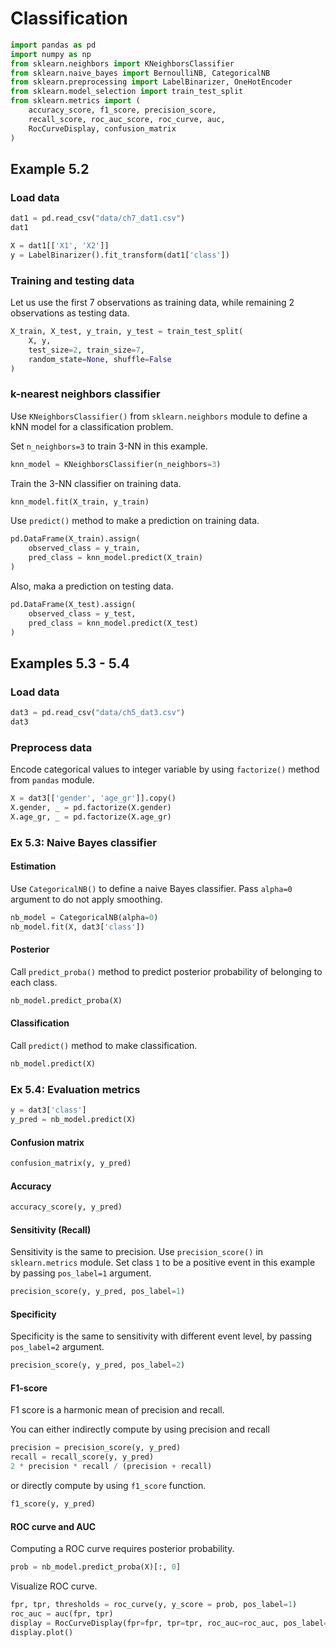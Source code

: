 # Classification

```python
import pandas as pd
import numpy as np
from sklearn.neighbors import KNeighborsClassifier
from sklearn.naive_bayes import BernoulliNB, CategoricalNB
from sklearn.preprocessing import LabelBinarizer, OneHotEncoder
from sklearn.model_selection import train_test_split
from sklearn.metrics import (
    accuracy_score, f1_score, precision_score, 
    recall_score, roc_auc_score, roc_curve, auc, 
    RocCurveDisplay, confusion_matrix
)
```

## Example 5.2

### Load data

```python
dat1 = pd.read_csv("data/ch7_dat1.csv")
dat1
```

```python
X = dat1[['X1', 'X2']]
y = LabelBinarizer().fit_transform(dat1['class'])
```


### Training and testing data

Let us use the first 7 observations as training data, while remaining 2 observations as testing data.

```python
X_train, X_test, y_train, y_test = train_test_split(
    X, y, 
    test_size=2, train_size=7, 
    random_state=None, shuffle=False
)
```


### k-nearest neighbors classifier

Use `KNeighborsClassifier()` from `sklearn.neighbors` module to define a kNN model for a classification problem.

Set `n_neighbors=3` to train 3-NN in this example.

```python
knn_model = KNeighborsClassifier(n_neighbors=3)
```

Train the 3-NN classifier on training data.

```python
knn_model.fit(X_train, y_train)
```

Use `predict()` method to make a prediction on training data.

```python
pd.DataFrame(X_train).assign(
    observed_class = y_train,
    pred_class = knn_model.predict(X_train)
)
```

Also, maka a prediction on testing data.

```python
pd.DataFrame(X_test).assign(
    observed_class = y_test,
    pred_class = knn_model.predict(X_test)
)
```


## Examples 5.3 - 5.4

### Load data

```python
dat3 = pd.read_csv("data/ch5_dat3.csv")
dat3
```

### Preprocess data

Encode categorical values to integer variable by using `factorize()` method from `pandas` module.

```python
X = dat3[['gender', 'age_gr']].copy()
X.gender, _ = pd.factorize(X.gender)
X.age_gr, _ = pd.factorize(X.age_gr)
```


### Ex 5.3: Naive Bayes classifier

#### Estimation

Use `CategoricalNB()` to define a naive Bayes classifier. Pass `alpha=0` argument to do not apply smoothing.

```python
nb_model = CategoricalNB(alpha=0)
nb_model.fit(X, dat3['class'])
```


#### Posterior

Call `predict_proba()` method to predict posterior probability of belonging to each class.

```python
nb_model.predict_proba(X)
```

#### Classification

Call `predict()` method to make classification.

```python
nb_model.predict(X)
```


### Ex 5.4: Evaluation metrics

```python
y = dat3['class']
y_pred = nb_model.predict(X)
```

#### Confusion matrix

```python
confusion_matrix(y, y_pred)
```

#### Accuracy

```python
accuracy_score(y, y_pred)
```


#### Sensitivity (Recall)

Sensitivity is the same to precision. Use `precision_score()` in `sklearn.metrics` module. Set class `1` to be a positive event in this example by passing `pos_label=1` argument.

```python
precision_score(y, y_pred, pos_label=1)
```

#### Specificity

Specificity is the same to sensitivity with different event level, by passing `pos_label=2` argument.

```python
precision_score(y, y_pred, pos_label=2)
```

#### F1-score

F1 score is a harmonic mean of precision and recall.

You can either indirectly compute by using precision and recall

```python
precision = precision_score(y, y_pred)
recall = recall_score(y, y_pred)
2 * precision * recall / (precision + recall)
```

or directly compute by using `f1_score` function.

```python
f1_score(y, y_pred)
```

#### ROC curve and AUC

Computing a ROC curve requires posterior probability.

```python
prob = nb_model.predict_proba(X)[:, 0]
```

Visualize ROC curve.

```python
fpr, tpr, thresholds = roc_curve(y, y_score = prob, pos_label=1)
roc_auc = auc(fpr, tpr)
display = RocCurveDisplay(fpr=fpr, tpr=tpr, roc_auc=roc_auc, pos_label=1)
display.plot()
```
